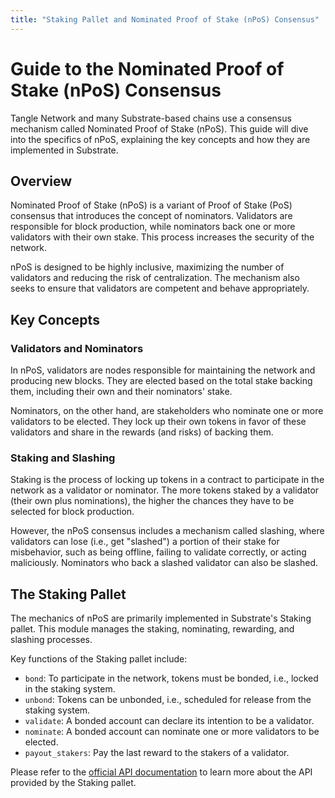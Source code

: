 ```yaml
---
title: "Staking Pallet and Nominated Proof of Stake (nPoS) Consensus"
---
```


# Guide to the Nominated Proof of Stake (nPoS) Consensus

Tangle Network and many Substrate-based chains use a consensus mechanism called Nominated Proof of Stake (nPoS). This guide will dive into the specifics of nPoS, explaining the key concepts and how they are implemented in Substrate.

## Overview

Nominated Proof of Stake (nPoS) is a variant of Proof of Stake (PoS) consensus that introduces the concept of nominators. Validators are responsible for block production, while nominators back one or more validators with their own stake. This process increases the security of the network.

nPoS is designed to be highly inclusive, maximizing the number of validators and reducing the risk of centralization. The mechanism also seeks to ensure that validators are competent and behave appropriately.

## Key Concepts

### Validators and Nominators

In nPoS, validators are nodes responsible for maintaining the network and producing new blocks. They are elected based on the total stake backing them, including their own and their nominators' stake.

Nominators, on the other hand, are stakeholders who nominate one or more validators to be elected. They lock up their own tokens in favor of these validators and share in the rewards (and risks) of backing them.

### Staking and Slashing

Staking is the process of locking up tokens in a contract to participate in the network as a validator or nominator. The more tokens staked by a validator (their own plus nominations), the higher the chances they have to be selected for block production.

However, the nPoS consensus includes a mechanism called slashing, where validators can lose (i.e., get "slashed") a portion of their stake for misbehavior, such as being offline, failing to validate correctly, or acting maliciously. Nominators who back a slashed validator can also be slashed.

## The Staking Pallet

The mechanics of nPoS are primarily implemented in Substrate's Staking pallet. This module manages the staking, nominating, rewarding, and slashing processes.

Key functions of the Staking pallet include:

- `bond`: To participate in the network, tokens must be bonded, i.e., locked in the staking system.
- `unbond`: Tokens can be unbonded, i.e., scheduled for release from the staking system.
- `validate`: A bonded account can declare its intention to be a validator.
- `nominate`: A bonded account can nominate one or more validators to be elected.
- `payout_stakers`: Pay the last reward to the stakers of a validator.

Please refer to the [official API documentation](https://crates.parity.io/pallet_staking/index.html) to learn more about the API provided by the Staking pallet.
